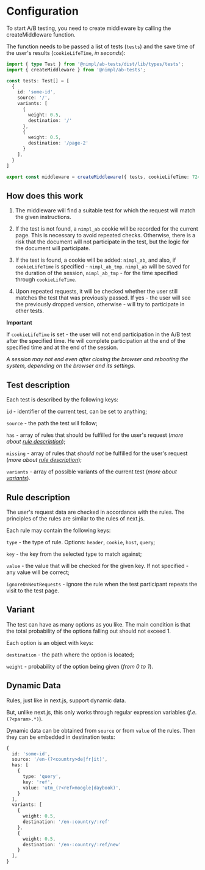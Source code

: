 # Configuration

To start A/B testing, you need to create middleware by calling the createMiddleware function.

The function needs to be passed a list of tests (`tests`) and the save time of the user's results (`cookieLifeTime`, *in seconds*):

```ts filename="middleware.ts"
import { type Test } from '@nimpl/ab-tests/dist/lib/types/tests';
import { createMiddleware } from '@nimpl/ab-tests';

const tests: Test[] = [
  {
    id: 'some-id',
    source: '/',
    variants: [
      {
        weight: 0.5,
        destination: '/'
      },
      {
        weight: 0.5,
        destination: '/page-2'
      }
    ],
  }
]

export const middleware = createMiddleware({ tests, cookieLifeTime: 72400 });
```

## How does this work

1. The middleware will find a suitable test for which the request will match the given instructions.

1. If the test is not found, a `nimpl_ab` cookie will be recorded for the current page. This is necessary to avoid repeated checks.
Otherwise, there is a risk that the document will not participate in the test, but the logic for the document will participate.

1. If the test is found, a cookie will be added: `nimpl_ab`, and also, if `cookieLifeTime` is specified - `nimpl_ab_tmp`.
`nimpl_ab` will be saved for the duration of the session, `nimpl_ab_tmp` - for the time specified through `cookieLifeTime`.

1. Upon repeated requests, it will be checked whether the user still matches the test that was previously passed.
If yes - the user will see the previously dropped version, otherwise - will try to participate in other tests.

**Important**

If `cookieLifeTime` is set - the user will not end participation in the A/B test after the specified time.
He will complete participation at the end of the specified time and at the end of the session.

*A session may not end even after closing the browser and rebooting the system, depending on the browser and its settings.*

## Test description

Each test is described by the following keys:

`id` - identifier of the current test, can be set to anything;

`source` - the path the test will follow;

`has` - array of rules that should be fulfilled for the user's request (*more about [rule description](#rule-description)*);

`missing` - array of rules that *should not* be fulfilled for the user's request (*more about [rule description](#rule-description)*);

`variants` - array of possible variants of the current test (*more about [variants](#variant)*).

## Rule description

The user's request data are checked in accordance with the rules. The principles of the rules are similar to the rules of next.js.

Each rule may contain the following keys:

`type` - the type of rule. Options: `header`, `cookie`, `host`, `query`;

`key` - the key from the selected type to match against;

`value` - the value that will be checked for the given key. If not specified - any value will be correct;

`ignoreOnNextRequests` - ignore the rule when the test participant repeats the visit to the test page.

## Variant

The test can have as many options as you like. The main condition is that the total probability of the options falling out should not exceed 1.
   
Each option is an object with keys:

`destination` - the path where the option is located;

`weight` - probability of the option being given (*from 0 to 1*).

## Dynamic Data
   
Rules, just like in next.js, support dynamic data.
   
But, unlike next.js, this only works through regular expression variables (*f.e.* `(?<param>.*)`).

Dynamic data can be obtained from `source` or from `value` of the rules. Then they can be embedded in destination tests:

```ts
{
  id: 'some-id',
  source: '/en-(?<country>de|fr|it)',
  has: [
    {
      type: 'query',
      key: 'ref',
      value: 'utm_(?<ref>moogle|daybook)',
    }
  ],
  variants: [
    {
      weight: 0.5,
      destination: '/en-:country/:ref'
    },
    {
      weight: 0.5,
      destination: '/en-:country/:ref/new'
    }
  ],
}
```
